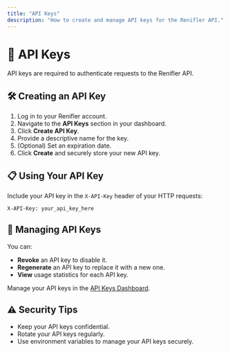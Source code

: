 ```yaml
---
title: "API Keys"
description: "How to create and manage API keys for the Renifler API."
---
```


# 🔐 API Keys

API keys are required to authenticate requests to the Renifler API.

## 🛠️ Creating an API Key

1. Log in to your Renifler account.
2. Navigate to the **API Keys** section in your dashboard.
3. Click **Create API Key**.
4. Provide a descriptive name for the key.
5. (Optional) Set an expiration date.
6. Click **Create** and securely store your new API key.

## 📋 Using Your API Key

Include your API key in the `X-API-Key` header of your HTTP requests:

```http
X-API-Key: your_api_key_here
```

## 🔄 Managing API Keys

You can:

- **Revoke** an API key to disable it.
- **Regenerate** an API key to replace it with a new one.
- **View** usage statistics for each API key.

Manage your API keys in the [API Keys Dashboard](https://renifler.io/profile).

## ⚠️ Security Tips

- Keep your API keys confidential.
- Rotate your API keys regularly.
- Use environment variables to manage your API keys securely.
